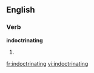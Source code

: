 
==English==

===Verb===
'''indoctrinating'''

# {{present participle of|[[indoctrinate]]}}

[[fr:indoctrinating]]
[[vi:indoctrinating]]